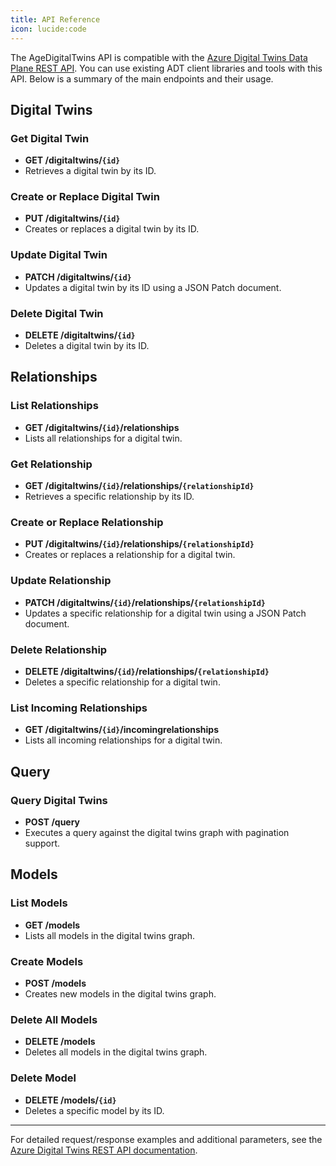 ```yaml
---
title: API Reference
icon: lucide:code
---
```


The AgeDigitalTwins API is compatible with the [Azure Digital Twins Data Plane REST API](https://learn.microsoft.com/en-us/rest/api/digital-twins/dataplane/twins?view=rest-dataplane-2023-10-31). You can use existing ADT client libraries and tools with this API. Below is a summary of the main endpoints and their usage.

## Digital Twins

### Get Digital Twin
- **GET /digitaltwins/`{id}`**
- Retrieves a digital twin by its ID.

### Create or Replace Digital Twin
- **PUT /digitaltwins/`{id}`**
- Creates or replaces a digital twin by its ID.

### Update Digital Twin
- **PATCH /digitaltwins/`{id}`**
- Updates a digital twin by its ID using a JSON Patch document.

### Delete Digital Twin
- **DELETE /digitaltwins/`{id}`**
- Deletes a digital twin by its ID.

## Relationships

### List Relationships
- **GET /digitaltwins/`{id}`/relationships**
- Lists all relationships for a digital twin.

### Get Relationship
- **GET /digitaltwins/`{id}`/relationships/`{relationshipId}`**
- Retrieves a specific relationship by its ID.

### Create or Replace Relationship
- **PUT /digitaltwins/`{id}`/relationships/`{relationshipId}`**
- Creates or replaces a relationship for a digital twin.

### Update Relationship
- **PATCH /digitaltwins/`{id}`/relationships/`{relationshipId}`**
- Updates a specific relationship for a digital twin using a JSON Patch document.

### Delete Relationship
- **DELETE /digitaltwins/`{id}`/relationships/`{relationshipId}`**
- Deletes a specific relationship for a digital twin.

### List Incoming Relationships
- **GET /digitaltwins/`{id}`/incomingrelationships**
- Lists all incoming relationships for a digital twin.

## Query

### Query Digital Twins
- **POST /query**
- Executes a query against the digital twins graph with pagination support.

## Models

### List Models
- **GET /models**
- Lists all models in the digital twins graph.

### Create Models
- **POST /models**
- Creates new models in the digital twins graph.

### Delete All Models
- **DELETE /models**
- Deletes all models in the digital twins graph.

### Delete Model
- **DELETE /models/`{id}`**
- Deletes a specific model by its ID.

---

For detailed request/response examples and additional parameters, see the [Azure Digital Twins REST API documentation](https://learn.microsoft.com/en-us/rest/api/digital-twins/dataplane/twins?view=rest-dataplane-2023-10-31).
